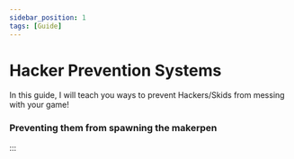 ```yaml
---
sidebar_position: 1
tags: [Guide]
---
```


# Hacker Prevention Systems

In this guide, I will teach you ways to prevent Hackers/Skids from messing with your game!

### Preventing them from spawning the makerpen

:::
